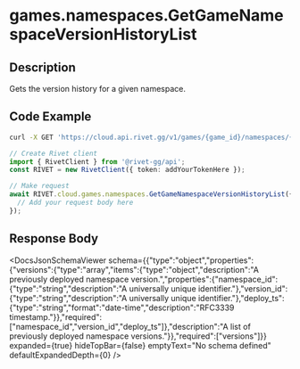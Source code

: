 

# games.namespaces.GetGameNamespaceVersionHistoryList

## Description

Gets the version history for a given namespace.


## Code Example

<CodeGroup title='Request' tag='GET' label='https://cloud.api.rivet.gg/v1/games/{game_id}/namespaces/{namespace_id}/version-history'>

```bash {{ title: 'cURL' }}
curl -X GET 'https://cloud.api.rivet.gg/v1/games/{game_id}/namespaces/{namespace_id}/version-history'
```

```ts
// Create Rivet client
import { RivetClient } from '@rivet-gg/api';
const RIVET = new RivetClient({ token: addYourTokenHere });

// Make request
await RIVET.cloud.games.namespaces.GetGameNamespaceVersionHistoryList({
  // Add your request body here
});
```

</CodeGroup>


## Response Body

<DocsJsonSchemaViewer
  schema={{"type":"object","properties":{"versions":{"type":"array","items":{"type":"object","description":"A previously deployed namespace version.","properties":{"namespace_id":{"type":"string","description":"A universally unique identifier."},"version_id":{"type":"string","description":"A universally unique identifier."},"deploy_ts":{"type":"string","format":"date-time","description":"RFC3339 timestamp."}},"required":["namespace_id","version_id","deploy_ts"]},"description":"A list of previously deployed namespace versions."}},"required":["versions"]}}
  expanded={true}
  hideTopBar={false}
  emptyText="No schema defined"
  defaultExpandedDepth={0}
/>

